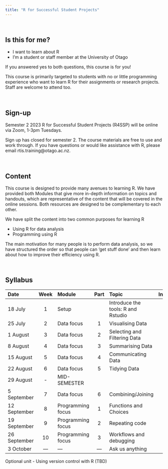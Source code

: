 ```yaml
---
title: "R for Successful Student Projects"
---
```


\

## Is this for me?

- I want to learn about R
- I'm a student or staff member at the University of Otago

If you answered yes to both questions, this course is for you!

This course is primarily targeted to students with no or little programming experience who want to learn R for their assignments or research projects. Staff are welcome to attend too.

\

## Sign-up

Semester 2 2023 R for Successful Student Projects (R4SSP) will be online via Zoom, 1-3pm Tuesdays.

<!-- remember to update link on rtis training -->
<!--**Please register [using this form](https://forms.gle/B7y2vguKr1kmUHYQA)** -->


Sign up has closed for semester 2. The course materials are free to use and work through. If you have questions or would like assistance with R, please email rtis.training@otago.ac.nz.

<!-- For more information please email rtis.training@otago.ac.nz -->

\

## Content

This course is designed to provide many avenues to learning R. We have provided both Modules that give more in-depth information on topics and handouts, which are representative of the content that will be covered in the online sessions. Both resources are designed to be complementary to each other.

We have split the content into two common purposes for learning R

- Using R for data analysis
- Programming using R

The main motivation for many people is to perform data analysis, so we have structured the order so that people can 'get stuff done' and then learn about how to improve their efficiency using R.

\

## Syllabus

Date | Week | Module | Part | Topic | Instructor
:--|:-:|:-|:-:|:--|:--:|
18 July | 1 | Setup | | Introduce the tools: R and Rstudio | P
25 July | 2 | Data focus | 1 | Visualising Data | M
1 August | 3 | Data focus | 2 | Selecting and Filtering Data | P
8 August | 4 | Data focus | 3 | Summarising Data | M
15 August  | 5 | Data focus | 4 | Communicating Data | P
22 August | 6 | Data focus | 5 | Tidying Data | M
29 August | - | MID-SEMESTER | | |
5 September | 7 |Data focus | 6 | Combining/Joining |P
12 September | 8 | Programming focus | 1 | Functions and Choices | M
19 September | 9 | Programming focus | 2 | Repeating code | P
26 September | 10 | Programming focus | 3 | Workflows and debugging | M
3 October | --- | --- | --- | Ask us anything | P/M

Optional unit - Using version control with R (TBD)
